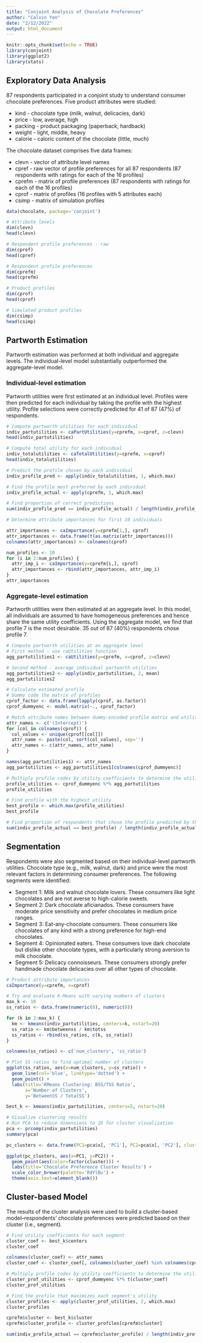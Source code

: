 ---
title: "Conjoint Analysis of Chocolate Preferences"
author: "Calvin Yen"
date: "2/12/2022"
output: html_document
---

```{r setup, include=FALSE}
knitr::opts_chunk$set(echo = TRUE)
library(conjoint)
library(ggplot2)
library(stats)
```

## Exploratory Data Analysis

87 respondents participated in a conjoint study to understand consumer chocolate preferences.  Five product attributes were studied:

* kind - chocolate type (milk, walnut, delicacies, dark)
* price - low, average, high
* packing - product packaging (paperback, hardback)
* weight - light, middle, heavy
* calorie - caloric content of the chocolate (little, much)

The chocolate dataset comprises five data frames:

* clevn - vector of attribute level names
* cpref - raw vector of profile preferences for all 87 respondents (87 respondents with ratings for each of the 16 profiles)
* cprefm - matrix of profile preferences (87 respondents with ratings for each of the 16 profiles)
* cprof - matrix of profiles (16 profiles with 5 attributes each)
* csimp - matrix of simulation profiles

```{r data}
data(chocolate, package='conjoint')

# Attribute levels
dim(clevn)
head(clevn)

# Respondent profile preferences - raw
dim(cpref)
head(cpref)

# Respondent profile preferences
dim(cprefm)
head(cprefm)

# Product profiles
dim(cprof)
head(cprof)

# Simulated product profiles
dim(csimp)
head(csimp)

```

## Partworth Estimation

Partworth estimation was performed at both individual and aggregate levels.  The individual-level model substantially outperformed the aggregate-level model.  

### Individual-level estimation

Partworth utilities were first estimated at an individual level.  Profiles were then predicted for each individual by taking the profile with the highest utility.  Profile selections were correctly predicted for 41 of 87 (47%) of respondents. 

```{r indiv}
# Compute partworth utilities for each individual
indiv_partutilities <- caPartUtilities(y=cprefm, x=cprof, z=clevn)
head(indiv_partutilities)

# Compute total utility for each individual
indiv_totalutilities <- caTotalUtilities(y=cprefm, x=cprof)
head(indiv_totalutilities)

# Predict the profile chosen by each individual
indiv_profile_pred <- apply(indiv_totalutilities, 1, which.max)

# Find the profile most preferred by each individual
indiv_profile_actual <- apply(cprefm, 1, which.max)

# Find proportion of correct predictions
sum(indiv_profile_pred == indiv_profile_actual) / length(indiv_profile_actual)

# Determine attribute importances for first 10 individuals

attr_importances <- caImportance(y=cprefm[1,], cprof)
attr_importances <- data.frame(t(as.matrix(attr_importances)))
colnames(attr_importances) <- colnames(cprof)

num_profiles <- 10
for (i in 2:num_profiles) {
  attr_imp_i <- caImportance(y=cprefm[i,], cprof)
  attr_importances <- rbind(attr_importances, attr_imp_i)
}
attr_importances

```


### Aggregate-level estimation

Partworth utilities were then estimated at an aggregate level.  In this model, all individuals are assumed to have homogeneous preferences and hence share the same utility coefficients. Using the aggregate model, we find that profile 7 is the most desirable.  35 out of 87 (40%) respondents chose profile 7. 

``` {r aggregate}
# Compute partworth utilities at an aggregate level
# First method - use caUtilities function
agg_partutilities1 <- caUtilities(y=cprefm, x=cprof, z=clevn)

# Second method - average individual partworth utilities
agg_partutilities2 <- apply(indiv_partutilities, 2, mean)
agg_partutilities2

# Calculate estimated profile
# Dummy code the matrix of profiles
cprof_factor <- data.frame(lapply(cprof, as.factor))
cprof_dummyenc <- model.matrix(~., cprof_factor)

# Match attribute names between dummy-encoded profile matrix and utility coefficients
attr_names <- c('(Intercept)')
for (col in colnames(cprof)) {
  col_values <- unique(cprof[[col]])
  attr_name <- paste(col, sort(col_values), sep='')
  attr_names <- c(attr_names, attr_name)
}

names(agg_partutilities1) <- attr_names
agg_partutilities <- agg_partutilities1[colnames(cprof_dummyenc)]

# Multiply profile codes by utility coefficients to determine the utility of each profile
profile_utilities <- cprof_dummyenc %*% agg_partutilities
profile_utilities

# Find profile with the highest utility
best_profile <- which.max(profile_utilities)
best_profile

# Find proportion of respondents that chose the profile predicted by the model
sum(indiv_profile_actual == best_profile) / length(indiv_profile_actual)

```
## Segmentation

Respondents were also segmented based on their individual-level partworth utilities. Chocolate type (e.g., milk, walnut, dark) and price were the most relevant factors in determining consumer preferences. The following segments were identified:

* Segment 1: Milk and walnut chocolate lovers.  These consumers like light chocolates and are not averse to high-calorie sweets. 
* Segment 2: Dark chocolate aficianados.  These consumers have moderate price sensitivity and prefer chocolates in medium price ranges. 
* Segment 3: Eat-any-chocolate consumers.  These consumers like chocolates of any kind with a strong preference for high-end chocolates. 
* Segment 4: Opinionated eaters.  These consumers love dark chocolate but dislike other chocolate types, with a particularly strong aversion to milk chocolate. 
* Segment 5: Delicacy connoisseurs.  These consumers strongly prefer handmade chocolate delicacies over all other types of chocolate. 

``` {r clustering}
# Product attribute importances
caImportance(y=cprefm, x=cprof)

# Try and evaluate K-Means with varying numbers of clusters
max_k <- 10
ss_ratios <- data.frame(numeric(0), numeric(0))

for (k in 2:max_k) {
  km <- kmeans(indiv_partutilities, centers=k, nstart=20)
  ss_ratio <- km$betweenss / km$totss
  ss_ratios <- rbind(ss_ratios, c(k, ss_ratio))
}

colnames(ss_ratios) <- c('num_clusters', 'ss_ratio')

# Plot SS ratios to find optimal number of clusters
ggplot(ss_ratios, aes(x=num_clusters, y=ss_ratio)) +
  geom_line(col='blue', linetype='dotted') +
  geom_point() + 
  labs(title='KMeans Clustering: BSS/TSS Ratio',
       x='Number of Clusters',
       y='BetweenSS / TotalSS')

best_k <- kmeans(indiv_partutilities, centers=5, nstart=20)

# Visualize clustering results
# Run PCA to reduce dimensions to 2D for cluster visualization
pca <- prcomp(indiv_partutilities)
summary(pca)

pc_clusters <- data.frame(PC1=pca$x[, 'PC1'], PC2=pca$x[, 'PC2'], cluster=best_k$cluster)

ggplot(pc_clusters, aes(x=PC1, y=PC2)) +
  geom_point(aes(color=factor(cluster))) +
  labs(title='Chocolate Preference Cluster Results') +
  scale_color_brewer(palette='RdYlBu') +
  theme(axis.text=element_blank())


```

## Cluster-based Model

The results of the cluster analysis were used to build a cluster-based model--respondents' chocolate preferences were predicted based on their cluster (i.e., segment). 

``` {r cluster_model}
# Find utility coefficients for each segment
cluster_coef <- best_k$centers
cluster_coef

colnames(cluster_coef) <- attr_names
cluster_coef <- cluster_coef[, colnames(cluster_coef) %in% colnames(cprof_dummyenc)]

# Multiply profile codes by utility coefficients to determine the utility of each profile
cluster_prof_utilities <- cprof_dummyenc %*% t(cluster_coef)
cluster_prof_utilities

# Find the profile that maximizes each segment's utility
cluster_profiles <- apply(cluster_prof_utilities, 2, which.max)
cluster_profiles

cprefm$cluster <- best_k$cluster
cprefm$cluster_profile <- cluster_profiles[cprefm$cluster]

sum(indiv_profile_actual == cprefm$cluster_profile) / length(indiv_profile_actual)


```
